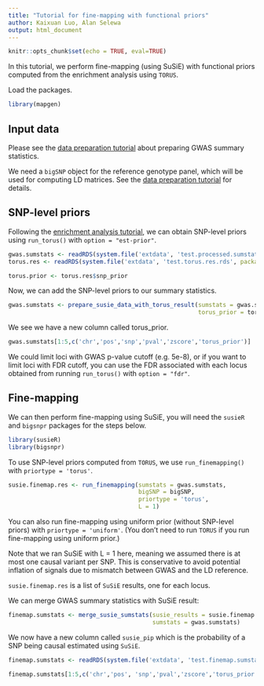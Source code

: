 ```yaml
---
title: "Tutorial for fine-mapping with functional priors"
author: Kaixuan Luo, Alan Selewa
output: html_document
---
```


```r
knitr::opts_chunk$set(echo = TRUE, eval=TRUE)
```

In this tutorial, we perform fine-mapping (using SuSiE) with 
functional priors computed from the enrichment analysis using `TORUS`.

Load the packages. 
```r
library(mapgen)
```

## Input data

Please see the [data preparation tutorial][data-preparation-tutorial] about 
preparing GWAS summary statistics. 

We need a `bigSNP` object for the reference genotype panel, 
which will be used for computing LD matrices. See the 
[data preparation tutorial][data-preparation-tutorial] for details.

## SNP-level priors

Following the [enrichment analysis tutorial][enrichment-tutorial], 
we can obtain SNP-level priors using `run_torus()` with `option = "est-prior"`.
```r
gwas.sumstats <- readRDS(system.file('extdata', 'test.processed.sumstats.rds', package='mapgen'))
torus.res <- readRDS(system.file('extdata', 'test.torus.res.rds', package='mapgen'))
```

```r
torus.prior <- torus.res$snp_prior
```

Now, we can add the SNP-level priors to our summary statistics. 
```r
gwas.sumstats <- prepare_susie_data_with_torus_result(sumstats = gwas.sumstats, 
                                                      torus_prior = torus.prior)
```

We see we have a new column called torus_prior.
```r
gwas.sumstats[1:5,c('chr','pos','snp','pval','zscore','torus_prior')]
```

We could limit loci with GWAS p-value cutoff (e.g. 5e-8), 
or if you want to limit loci with FDR cutoff, you can use the 
FDR associated with each locus obtained from running `run_torus()` 
with `option = "fdr"`. 

## Fine-mapping

We can then perform fine-mapping using SuSiE, 
you will need the `susieR` and `bigsnpr` packages for the steps below. 
```r
library(susieR)
library(bigsnpr)
```

To use SNP-level priors computed from `TORUS`, we use `run_finemapping()` 
with `priortype = 'torus'`.
```r
susie.finemap.res <- run_finemapping(sumstats = gwas.sumstats, 
                                     bigSNP = bigSNP, 
                                     priortype = 'torus', 
                                     L = 1)
```

You can also run fine-mapping using uniform prior (without SNP-level priors)
with `priortype = 'uniform'`. (You don't need to run `TORUS` if you run 
fine-mapping using uniform prior.)

Note that we ran SuSiE with L = 1 here, meaning we assumed there is at most 
one causal variant per SNP. This is conservative to avoid potential inflation 
of signals due to mismatch between GWAS and the LD reference.

`susie.finemap.res` is a list of `SuSiE` results, one for each locus. 

We can merge GWAS summary statistics with SuSiE result:
```r
finemap.sumstats <- merge_susie_sumstats(susie_results = susie.finemap.res, 
                                         sumstats = gwas.sumstats)
```

We now have a new column called `susie_pip` which is the probability of a SNP 
being causal estimated using `SuSiE`.

```r
finemap.sumstats <- readRDS(system.file('extdata', 'test.finemap.sumstats.rds', package='mapgen'))
```

```r
finemap.sumstats[1:5,c('chr','pos', 'snp','pval','zscore','torus_prior','susie_pip')]
```

[data-preparation-tutorial]: https://xinhe-lab.github.io/mapgen/articles/data_preparation_tutorial.html
[enrichment-tutorial]: https://xinhe-lab.github.io/mapgen/articles/enrichment_finemapping_tutorial.html

